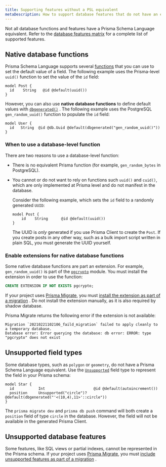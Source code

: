 ```yaml
---
title: Supporting features without a PSL equivalent
metaDescription: How to support database features that do not have an equivalent syntax in Prisma Schema Language.
---
```


<TopBlock>

Not all database functions and features have a Prisma Schema Language equivalent. Refer to the [database features matrix](../../../reference/database-reference/database-features) for a complete list of supported features.

</TopBlock>

## Native database functions

Prisma Schema Language supports several [functions](../../../reference/api-reference/prisma-schema-reference#attribute-functions) that you can use to set the default value of a field. The following example uses the Prisma-level `uuid()` function to set the value of the `id` field:


```prisma
model Post {
  id    String   @id @default(uuid())
}
```

However, you can also use **native database functions** to define default values with [`dbgenerated()`](../../../reference/api-reference/prisma-schema-reference#dbgenerated) <span class="api"></span>. The following example uses the PostgreSQL `gen_random_uuid()` function to populate the `id` field:

```prisma
model User {
  id   String  @id @db.Uuid @default(dbgenerated("gen_random_uuid()"))
}
```

### When to use a database-level function

There are two reasons to use a database-level function:

* There is no equivalent Prisma function (for example, `gen_random_bytes` in PostgreSQL).
* You cannot or do not want to rely on functions such `uuid()` and `cuid()`, which are only implemented at Prisma level and do not manifest in the database.

    Consider the following example, which sets the `id` field to a randomly generated `UUID`:

    ```prisma
    model Post {
        id    String      @id @default(uuid())
    }
    ```

     The UUID is _only_ generated if you use Prisma Client to create the `Post`. If you create posts in any other way, such as a bulk import script written in plain SQL, you must generate the UUID yourself.

### Enable extensions for native database functions

Some native database functions are part an extension. For example, `gen_random_uuid()` is part of the [`pgcrypto`](https://www.postgresql.org/docs/10/pgcrypto.html) module. You must install the extension in order to use the function:

```sql
CREATE EXTENSION IF NOT EXISTS pgcrypto;
```

If your project uses [Prisma Migrate](../prisma-migrate), you must [install the extension as part of a migration](../../../guides/database/developing-with-prisma-migrate/enable-native-database-functions) <span class="guide"></span>. Do not install the extension manually, as it is also required by shadow database.

Prisma Migrate returns the following error if the extension is not available:

```
Migration `20210221102106_faild_migration` failed to apply cleanly to a temporary database.
Database error: Error querying the database: db error: ERROR: type "pgcrypto" does not exist
```

## Unsupported field types

Some database types, such as `polygon` or `geometry`, do not have a Prisma Schema Language equivalent. Use the [`Unsupported`](../../../reference/api-reference/prisma-schema-reference#unsupported) <span class="api"></span> field type to represent the field in your Prisma schema:

```prisma highlight=3;normal
model Star {
  id           Int                      @id @default(autoincrement())
  position     Unsupported("circle")?   @default(dbgenerated("'<(10,4),11>'::circle"))
}
```

The `prisma migrate dev` and `prisma db push` command will both create a `position` field of type `circle` in the database. However, the field will not be available in the generated Prisma Client.

## Unsupported database features

Some features, like SQL views or partial indexes, cannot be represented in the Prisma schema. If your project uses [Prisma Migrate](../prisma-migrate), you must [include unsupported features as part of a migration](../../../guides/database/developing-with-prisma-migrate/include-unsupported-database-features) <span class="guide"></span>.

